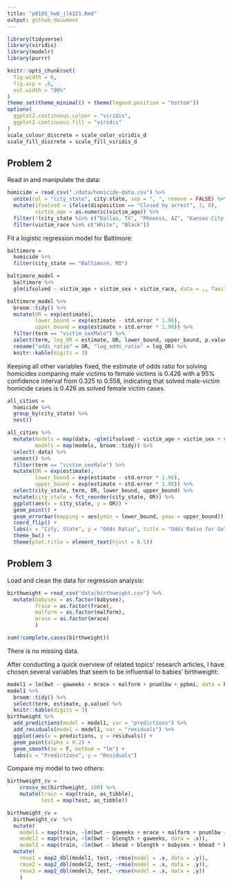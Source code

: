 ```yaml
---
title: "p8105_hw6_jl6321.Rmd"
output: github_document
---
```


```r
library(tidyverse) 
library(viridis) 
library(modelr) 
library(purrr)

knitr::opts_chunk$set(
  fig.width = 6,
  fig.asp = .6,
  out.width = "90%"
)
theme_set(theme_minimal() + theme(legend.position = "bottom"))
options(
  ggplot2.continuous.colour = "viridis",
  ggplot2.continuous.fill = "viridis"
)
scale_colour_discrete = scale_color_viridis_d
scale_fill_discrete = scale_fill_viridis_d
```

## Problem 2

Read in and manipulate the data: 
```r
homicide = read_csv("./data/homicide-data.csv") %>% 
  unite(col = "city_state", city:state, sep = ", ", remove = FALSE) %>% 
  mutate(ifsolved = ifelse(disposition == "Closed by arrest", 1, 0), 
         victim_age = as.numeric(victim_age)) %>% 
  filter(!(city_state %in% c("Dallas, TX", "Phoenix, AZ", "Kansas City, MO", "Tulsa, AL"))) %>% 
  filter(victim_race %in% c("White", "Black")) 
```

Fit a logistic regression model for Baltimore: 
```r
baltimore = 
  homicide %>% 
  filter(city_state == "Baltimore, MD") 

baltimore_model = 
  baltimore %>% 
  glm(ifsolved ~ victim_age + victim_sex + victim_race, data = ., family = binomial()) 

baltimore_model %>% 
  broom::tidy() %>% 
  mutate(OR = exp(estimate), 
         lower_bound = exp(estimate - std.error * 1.96), 
         upper_bound = exp(estimate + std.error * 1.96)) %>% 
  filter(term == "victim_sexMale") %>% 
  select(term, log_OR = estimate, OR, lower_bound, upper_bound, p.value) %>% 
  rename("odds_ratio" = OR, "log_odds_ratio" = log_OR) %>% 
  knitr::kable(digits = 3)
```
Keeping all other variables fixed, the estimate of odds ratio for solving homicides comparing male victims to female victims is 0.426 with a 95% confidence interval from 0.325 to 0.558, indicating that solved male-victim homicide cases is 0.426 as solved female victim cases. 

```r
all_cities = 
  homicide %>% 
  group_by(city_state) %>% 
  nest() 

all_cities %>% 
  mutate(models = map(data, ~glm(ifsolved ~ victim_age + victim_sex + victim_race, data = .x, family = binomial())), 
         models = map(models, broom::tidy)) %>% 
  select(-data) %>% 
  unnest() %>% 
  filter(term == "victim_sexMale") %>% 
  mutate(OR = exp(estimate), 
         lower_bound = exp(estimate - std.error * 1.96), 
         upper_bound = exp(estimate + std.error * 1.96)) %>% 
  select(city_state, term, OR, lower_bound, upper_bound) %>% 
  mutate(city_state = fct_reorder(city_state, OR)) %>% 
  ggplot(aes(x = city_state, y = OR)) + 
  geom_point() + 
  geom_errorbar(mapping = aes(ymin = lower_bound, ymax = upper_bound)) + 
  coord_flip() + 
  labs(x = "City, State", y = "Odds Ratio", title = "Odds Ratio for Solving Homicides Comparing Male to Female Victims") + 
  theme_bw() + 
  theme(plot.title = element_text(hjust = 0.5)) 
```

## Problem 3 

Load and clean the data for regression analysis: 
```r
birthweight = read_csv("data/birthweight.csv") %>% 
  mutate(babysex = as.factor(babysex),
         frace = as.factor(frace), 
         malform = as.factor(malform), 
         mrace = as.factor(mrace)
         ) 

sum(!complete.cases(birthweight))
```
There is no missing data. 

After conducting a quick overview of related topics' research articles, I have chosen several variables that seem to be influential to babies' birthweight: 
```r
model1 = lm(bwt ~ gaweeks + mrace + malform + pnumlbw + ppbmi, data = birthweight) 
model1 %>% 
  broom::tidy() %>% 
  select(term, estimate, p.value) %>% 
  knitr::kable(digits = 3) 
birthweight %>% 
  add_predictions(model = model1, var = "predictions") %>% 
  add_residuals(model = model1, var = "residuals") %>% 
  ggplot(aes(x = predictions, y = residuals)) + 
  geom_point(alpha = 0.2) + 
  geom_smooth(se = F, method = "lm") + 
  labs(x = "Predictions", y = "Residuals") 
```

Compare my model to two others:
```r
birthweight_cv =
    crossv_mc(birthweight, 100) %>% 
    mutate(train = map(train, as_tibble),
           test = map(test, as_tibble)) 

birthweight_cv = 
  birthweight_cv  %>% 
  mutate(
    model1 = map(train, ~lm(bwt ~ gaweeks + mrace + malform + pnumlbw + ppbmi, data = .x)), 
    model2 = map(train, ~lm(bwt ~ blength + gaweeks, data = .x)), 
    model3 = map(train, ~lm(bwt ~ bhead + blength + babysex + bhead * blength + bhead * babysex + blength * babysex + bhead * blength * babysex, data = .x))) %>% 
  mutate(
    rmse1 = map2_dbl(model1, test, ~rmse(model = .x, data = .y)), 
    rmse2 = map2_dbl(model2, test, ~rmse(model = .x, data = .y)), 
    rmse3 = map2_dbl(model3, test, ~rmse(model = .x, data = .y))
    ) 
```

